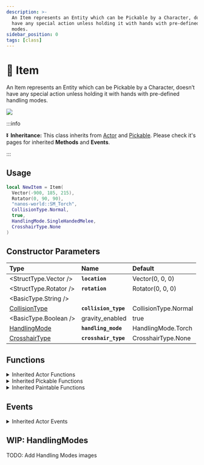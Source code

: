 ```yaml
---
description: >-
  An Item represents an Entity which can be Pickable by a Character, doesn’t
  have any special action unless holding it with hands with pre-defined handling
  modes.
sidebar_position: 0
tags: [class]
---
```


# 🔦 Item

An Item represents an Entity which can be Pickable by a Character, doesn’t have any special action unless holding it with hands with pre-defined handling modes.


![](/img/docs/torch.png)

:::info

⏬ **Inheritance:** This class inherits from [Actor](/docs/scripting-reference/classes/base-classes/actor) and [Pickable](/docs/scripting-reference/classes/base-classes/pickable). Please check it's pages for inherited **Methods** and **Events**.

:::

## Usage


```lua
local NewItem = Item(
  Vector(-900, 185, 215),
  Rotator(0, 90, 90),
  "nanos-world::SM_Torch",
  CollisionType.Normal,
  true,
  HandlingMode.SingleHandedMelee,
  CrosshairType.None
)
```

## Constructor Parameters

| **Type** | **Name** | **Default** |
| :--- | :--- | :--- |
| <StructType.Vector /> | **`location`** | Vector\(0, 0, 0\) |
| <StructType.Rotator /> | **`rotation`** | Rotator\(0, 0, 0\) |
| <BasicType.String /> |  |
| [CollisionType](/docs/scripting-reference/glossary/enums#collisiontype) | **`collision_type`** | CollisionType.Normal |
| <BasicType.Boolean /> | gravity\_enabled | true |
| [HandlingMode](/docs/scripting-reference/glossary/enums#handlingmode) | **`handling_mode`** | HandlingMode.Torch |
| [CrosshairType](/docs/scripting-reference/glossary/enums#crosshairtype) | **`crosshair_type`** | CrosshairType.None |

## Functions


<details><summary>Inherited Actor Functions</summary><BaseActorFunctions /></details>
<details><summary>Inherited Pickable Functions</summary><BasePickableFunctions /></details>
<details><summary>Inherited Paintable Functions</summary><BasePaintableFunctions /></details>

## Events


<details><summary>Inherited Actor Events</summary><BaseActorEvents /></details>

## WIP: HandlingModes

TODO: Add Handling Modes images

